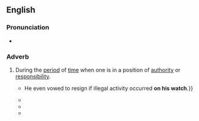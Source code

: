 ==English==

===Pronunciation===
* {{audio|en|En-au-on one's watch.ogg|Audio (AU)}}

===Adverb===
{{head|en|adverb}}

# {{lb|en|chiefly|US|idiomatic}} During the [[period]] of [[time]] when one is in a position of [[authority]] or [[responsibility]].
#* {{quote-journal|en|date=Sep 30, 1991|author=Michael Duffy|archiveurl=https://web.archive.org/web/20160416133358/http://content.time.com/time/magazine/article/0,9171,973943-2,00.html|archivedate=2016-04-16|url=http://www.time.com/time/magazine/article/0,9171,973943-2,00.html|title=The CIA: See No Evil, Hear No Evil|work=Time|passage=[Robert] Gates emerged from the first week of hearings bearing only a few scratches. {{...}} He even vowed to resign if illegal activity occurred '''on his watch'''.}}
#* {{quote-journal|en|date=Feb 19, 2005|author=Amy Silvers|url=http://www.jsonline.com/story/index.aspx?id=303103|title=100 miles per hour for 102 years|work=Milwaukee Journal Sentinal|passage=Woods dismissed the idea that anyone could get away with election fraud '''on her watch'''.}}
#* {{quote-web|en|url=http://www.theguardian.com/world/2005/sep/22/iraq.iraq|title=Bush: Troops will not withdraw on my watch|date=2005-09-22|work=The Guardian|quotee={{w|George W. Bush}}|passage=President George Bush today insisted American forces would not withdraw from Iraq "'''on my watch'''" and give terrorists the chance "to claim an historic victory over the United States".}}
#* {{quote-web|en|url=http://www.theguardian.com/us-news/2018/jun/18/donald-trump-us-migrant-camp-border-separation|title=Trump says US will not be a 'migrant camp'|date=2018-06-19|quotee={{w|Donald Trump}}|author=Lauren Gambino|work=The Guardian|passage=“You look at what’s happening in Europe,” he continued, “you look at what’s happening in other places – we can’t allow that to happen to the United States. Not '''on my watch'''.”}}
